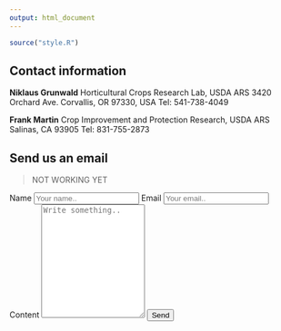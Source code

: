 ```yaml
---
output: html_document
---
```


```r
source("style.R")
```

## Contact information

**Niklaus Grunwald**
Horticultural Crops Research Lab, USDA ARS
3420 Orchard Ave. Corvallis, OR 97330, USA
Tel: 541-738-4049

**Frank Martin**
Crop Improvement and Protection Research, USDA ARS
Salinas, CA 93905
Tel: 831-755-2873

## Send us an email

> NOT WORKING YET

<div class="contact_container">
<form role="form" method="post">
<label for="name">Name</label>
<input type="text" id="name" name="name" placeholder="Your name..">
<label for="email">Email</label>
<input type="text" id="email" name="email" placeholder="Your email..">
<label for="content">Content</label>
<textarea id="content" name="content" placeholder="Write something.." style="height:200px"></textarea>
<input type="submit" value="Send">
</form>
</div>


 